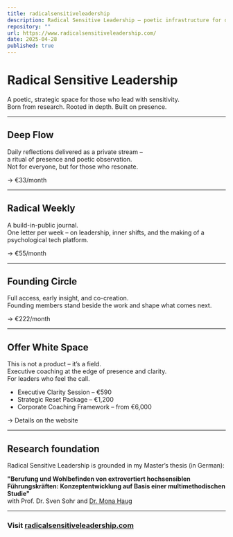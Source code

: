 ```yaml
---
title: radicalsensitiveleadership
description: Radical Sensitive Leadership – poetic infrastructure for deep leadership, built from my Master’s thesis.
repository: ""
url: https://www.radicalsensitiveleadership.com/
date: 2025-04-28
published: true
---
```


# Radical Sensitive Leadership

A poetic, strategic space for those who lead with sensitivity.  
Born from research. Rooted in depth. Built on presence.

---

## Deep Flow

Daily reflections delivered as a private stream –  
a ritual of presence and poetic observation.  
Not for everyone, but for those who resonate.

→ €33/month

---

## Radical Weekly

A build-in-public journal.  
One letter per week – on leadership, inner shifts, and the making of a psychological tech platform.

→ €55/month

---

## Founding Circle

Full access, early insight, and co-creation.  
Founding members stand beside the work and shape what comes next.

→ €222/month

---

## Offer White Space

This is not a product – it’s a field.  
Executive coaching at the edge of presence and clarity.  
For leaders who feel the call.

- Executive Clarity Session – €590  
- Strategic Reset Package – €1,200  
- Corporate Coaching Framework – from €6,000

→ Details on the website

---

## Research foundation

Radical Sensitive Leadership is grounded in my Master’s thesis (in German):

**"Berufung und Wohlbefinden von extrovertiert hochsensiblen Führungskräften: Konzeptentwicklung auf Basis einer multimethodischen Studie"**  
with Prof. Dr. Sven Sohr and [Dr. Mona Haug](https://www.linkedin.com/in/dr-monaverenahaug-b530a023/)

---

### Visit [radicalsensitiveleadership.com](https://www.radicalsensitiveleadership.com)
